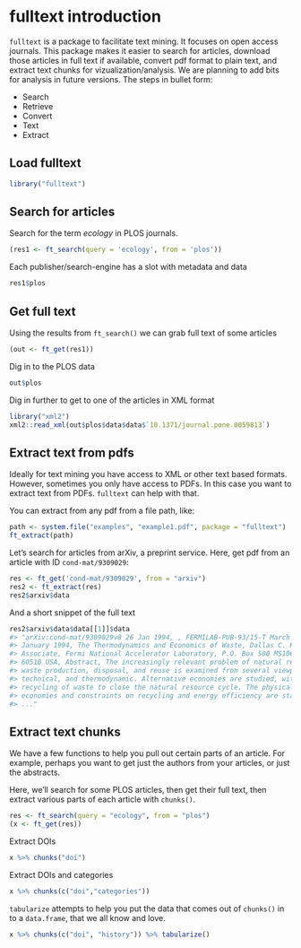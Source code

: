 <!--
%\VignetteEngine{knitr::knitr}
%\VignetteIndexEntry{fulltext introduction}
%\VignetteEncoding{UTF-8}
-->

fulltext introduction
======

`fulltext` is a package to facilitate text mining. It focuses on open access journals. This package makes it easier to search for articles, download those articles in full text if available, convert pdf format to plain text, and extract text chunks for vizualization/analysis. We are planning to add bits for analysis in future versions. The steps in bullet form:

* Search
* Retrieve
* Convert
* Text
* Extract

## Load fulltext

```r
library("fulltext")
```

## Search for articles

Search for the term _ecology_ in PLOS journals.

```r
(res1 <- ft_search(query = 'ecology', from = 'plos'))
```

Each publisher/search-engine has a slot with metadata and data

```r
res1$plos
```

## Get full text

Using the results from `ft_search()` we can grab full text of some articles

```r
(out <- ft_get(res1))
```

Dig in to the PLOS data

```r
out$plos
```

Dig in further to get to one of the articles in XML format

```r
library("xml2")
xml2::read_xml(out$plos$data$data$`10.1371/journal.pone.0059813`)
```

## Extract text from pdfs

Ideally for text mining you have access to XML or other text based formats. However, sometimes you only have access to PDFs. In this case you want to extract text from PDFs. `fulltext` can help with that. 

You can extract from any pdf from a file path, like:

```r
path <- system.file("examples", "example1.pdf", package = "fulltext")
ft_extract(path)
```

Let's search for articles from arXiv, a preprint service. Here, get pdf from an article with ID `cond-mat/9309029`:

```r
res <- ft_get('cond-mat/9309029', from = "arxiv")
res2 <- ft_extract(res)
res2$arxiv$data
```

And a short snippet of the full text

```r
res2$arxiv$data$data[[1]]$data
#> "arXiv:cond-mat/9309029v8 26 Jan 1994, , FERMILAB-PUB-93/15-T March 1993, Revised:
#> January 1994, The Thermodynamics and Economics of Waste, Dallas C. Kennedy, Research
#> Associate, Fermi National Accelerator Laboratory, P.O. Box 500 MS106, Batavia, Illinois
#> 60510 USA, Abstract, The increasingly relevant problem of natural resource use and
#> waste production, disposal, and reuse is examined from several viewpoints: economic,
#> technical, and thermodynamic. Alternative economies are studied, with emphasis on
#> recycling of waste to close the natural resource cycle. The physical nature of human
#> economies and constraints on recycling and energy efficiency are stated in terms 
#> ..."
```

## Extract text chunks

We have a few functions to help you pull out certain parts of an article. For example, perhaps you want to get just the authors from your articles, or just the abstracts. 

Here, we'll search for some PLOS articles, then get their full text, then extract various parts of each article with `chunks()`.

```r
res <- ft_search(query = "ecology", from = "plos")
(x <- ft_get(res))
```

Extract DOIs

```r
x %>% chunks("doi")
```

Extract DOIs and categories

```r
x %>% chunks(c("doi","categories"))
```

`tabularize` attempts to help you put the data that comes out of `chunks()` in to a `data.frame`, that we all know and love. 

```r
x %>% chunks(c("doi", "history")) %>% tabularize()
```

